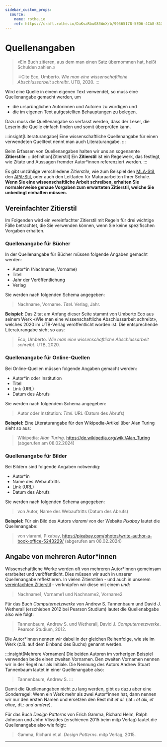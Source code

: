 ```yaml
---
sidebar_custom_props:
  source:
    name: rothe.io
    ref: https://craft.rothe.io/DaKvaRbuG85WnX/b/99565178-5ED6-4CA8-8137-9B39531171E0/4.1-%E2%80%94-Quellenangaben
---
```


# Quellenangaben
> «Ein Buch zitieren, aus dem man einen Satz übernommen hat, heißt Schulden zahlen.»
>
> :::Cite
> Eco, Umberto. _Wie man eine wissenschaftliche Abschlussarbeit schreibt_. UTB, 2020.
> :::

Wird eine Quelle in einem eigenen Text verwendet, so muss eine Quellenangabe gemacht werden, um
- die ursprünglichen Autorinnen und Autoren zu würdigen und
- die im eigenen Text aufgestellten Behauptungen zu belegen.

Dazu muss die Quellenangabe so verfasst werden, dass der Leser, die Leserin die Quelle einfach finden und somit überprüfen kann.

:::insight[Literaturangabe]
Eine wissenschaftliche Quellenangabe für einen verwendeten Quelltext nennt man auch Literaturangabe.
:::

Beim Erfassen von Quellenangaben halten wir uns an sogenannte **Zitierstile**:
:::definition[Zitierstil]
Ein **Zitierstil** ist ein Regelwerk, das festlegt, wie Zitate und Aussagen fremder Autor*innen referenziert werden.
:::

Es gibt unzählige verschiedene _Zitierstile_, wie zum Beispiel den [MLA-Stil](https://www.mla.org/MLA-Style), den [APA-Stil](https://apastyle.apa.org/), oder auch den Leitfaden für Maturaarbeiten Ihrer Schule. **Wenn Sie eine wissenschaftliche Arbeit schreiben, erhalten Sie normalerweise genaue Vorgaben zum erwarteten Zitierstil, welche Sie unbedingt einhalten müssen.**

## Vereinfachter Zitierstil
Im Folgenden wird ein vereinfachter Zitierstil mit Regeln für drei wichtige Fälle betrachtet, die Sie verwenden können, wenn Sie keine spezifischen Vorgaben erhalten.

### Quellenangabe für Bücher
In der Quellenangabe für Bücher müssen folgende Angaben gemacht werden:
- Autor*in (Nachname, Vorname)
- Titel
- Jahr der Veröffentlichung
- Verlag

Sie werden nach folgenden Schema angegeben:
> Nachname, Vorname. _Titel_. Verlag, Jahr.

**Beispiel:** Das Zitat am Anfang dieser Seite stammt von Umberto Eco aus seinem Werk «Wie man eine wissenschaftliche Abschlussarbeit schreibt», welches 2020 im UTB-Verlag veröffentlicht worden ist. Die entsprechende Literaturangabe sieht so aus:

> Eco, Umberto. _Wie man eine wissenschaftliche Abschlussarbeit schreibt_. UTB, 2020.

### Quellenangabe für Online-Quellen
Bei Online-Quellen müssen folgende Angaben gemacht werden:

- Autor*in oder Institution
- Titel
- Link (URL)
- Datum des Abrufs

Sie werden nach folgendem Schema angegeben:
> Autor oder Institution: _Titel_. URL (Datum des Abrufs)

**Beispiel:** Eine Literaturangabe für den Wikipedia-Artikel über Alan Turing sieht so aus:

> Wikipedia: _Alan Turing_. https://de.wikipedia.org/wiki/Alan_Turing (abgerufen am 08.02.2024)

### Quellenangabe für Bilder
Bei Bildern sind folgende Angaben notwendig:

- Autor*in
- Name des Webauftritts
- Link (URL)
- Datum des Abrufs

Sie werden nach folgenden Schema angegeben:
> von Autor, Name des Webauftritts (Datum des Abrufs)

**Beispiel:** Für ein Bild des Autors _viarami_ von der Website _Pixabay_ lautet die Quellenangabe:

> von viarami, Pixabay, https://pixabay.com/photos/write-author-a-book-office-5243229/ (abgerufen am 08.02.2024)

## Angabe von mehreren Autor*innen
Wissenschaftliche Werke werden oft von mehreren Autor*innen gemeinsam erarbeitet und veröffentlicht. Dies müssen wir auch in unserer Quellenangabe reflektieren. In vielen Zitierstilen - und auch in unserem [vereinfachten Zitierstil](#vereinfachter-zitierstil) - verknüpfen wir diese mit einem _und_:

> Nachname1, Vorname1 und Nachname2, Vorname2

Für das Buch _Computernetzwerke_ von Andrew S. Tannenbaum und David J. Wetherall (erschieben 2012 bei Pearson Studium) lautet die Quellenabgabe also wie folgt:

> Tannenbaum, Andrew S. und Wetherall, David J. _Computernetzwerke_. Pearson Studium, 2012.

Die Autor*innen nennen wir dabei in der gleichen Reihenfolge, wie sie im Werk (z.B. auf dem Einband des Buchs) genannt werden.

:::insight[Mehrere Vornamen]
Die beiden Autoren im vorherigen Beispiel verwenden beide einen zweiten Vornamen. Den zweiten Vornamen nennen wir in der Regel nur als Initiale. Die Nennung des Autors Andrew Stuart Tannenbaum lautet in einer Quellenangabe also:

> Tannenbaum, Andrew S.
:::

Damit die Quellenangaben nicht zu lang werden, gibt es dazu aber eine Sonderregel: Wenn ein Werk mehr als zwei Autor*innen hat, dann nennen wir nur den ersten Namen und ersetzen den Rest mit _et al._ (lat.: _et alii_, _et aliae_, dt.: _und andere_).

Für das Buch _Design Patterns_ von Erich Gamma, Richard Helm, Ralph Johnson und John Vlissides (erschienen 2015 beim mitp Verlag) lautet die Quellenangabe also wie folgt:

> Gamma, Richard et al. _Design Patterns_. mitp Verlag, 2015.

---
